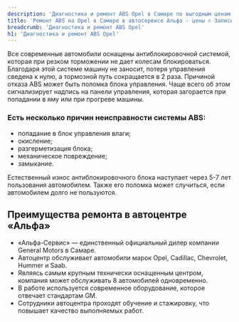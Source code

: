 ```yaml
---
description: 'Диагностика и ремонт ABS Opel в Самаре по выгодным ценам в сертифицированном сервисе Опель.'
title: 'Ремонт ABS на Opel в Самаре в автосервисе Альфа - цены ✆ Запись в сервис Опель'
breadcrumb: 'Диагностика и ремонт ABS Opel'
h1: 'Диагностика и ремонт ABS Opel'
---
```

<p>
	 Все современные автомобили оснащены антиблокировочной системой, которая при резком торможении не дает колесам блокироваться. Благодаря этой системе машину не заносит, потеря управления сведена к нулю, а тормозной путь сокращается в 2 раза. Причиной отказа ABS может быть поломка блока управления. Чаще всего об этом сигнализирует надпись на панели управления, которая загорается при попадании в яму или при прогреве машины.&nbsp;
</p>
<h3>Есть несколько причин неисправности системы ABS:</h3>
<ul>
	<li>попадание в блок управления влаги;</li>
	<li>окисление;</li>
	<li>разгерметизация блока;</li>
	<li>механическое повреждение;</li>
	<li>замыкание.</li>
</ul>
<p>
	 Естественный износ антиблокировочного блока наступает через 5-7 лет пользования автомобилем. Также его поломка может случиться, если автомобилем долго не пользуются.&nbsp;
</p>
<h2>Преимущества ремонта в автоцентре «Альфа»</h2>
<ul>
	<li>«Альфа-Сервис» — единственный официальный дилер компании General Motors в Самаре.&nbsp;</li>
	<li>Автоцентр обслуживает автомобили марок Opel, Cadillac, Chevrolet, Hummer и Saab.&nbsp;</li>
	<li>Являясь самым крупным технически оснащенным центром, компания может обслуживать 8 автомобилей одновременно.&nbsp;</li>
	<li>В работе используется современное оборудование, которое отвечает стандартам GM.&nbsp;</li>
	<li>Сотрудники автоцентра проходят обучение и стажировку, что повышает качество выполняемых работ.</li>
</ul>